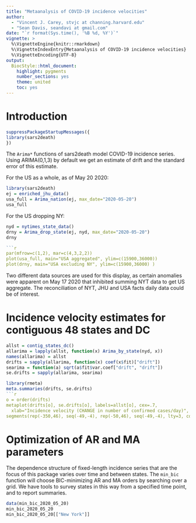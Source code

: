 ```yaml
---
title: "Metaanalysis of COVID-19 incidence velocities"
author: 
  - "Vincent J. Carey, stvjc at channing.harvard.edu"
  - "Sean Davis, seandavi at gmail.com"
date: "`r format(Sys.time(), '%B %d, %Y')`"
vignette: >
  %\VignetteEngine{knitr::rmarkdown}
  %\VignetteIndexEntry{Metaanalysis of COVID-19 incidence velocities}
  %\VignetteEncoding{UTF-8}
output:
  BiocStyle::html_document:
    highlight: pygments
    number_sections: yes
    theme: united
    toc: yes
---
```


# Introduction
```r
suppressPackageStartupMessages({
library(sars2death)
})
```

The `Arima*` functions of sars2death model COVID-19 incidence series.
Using ARIMA(0,1,3) by default we get an estimate of drift and the
standard error of this estimate.

For the US as a whole, as of May 20 2020:
```r
library(sars2death)
ej = enriched_jhu_data()
usa_full = Arima_nation(ej, max_date="2020-05-20")
usa_full
```

For the US dropping NY:
```r
nyd = nytimes_state_data()
drny = Arima_drop_state(ej, nyd, max_date="2020-05-20")
drny

```r
par(mfrow=c(1,2), mar=c(4,3,2,2))
plot(usa_full, main="USA aggregated", ylim=c(15900,36000))
plot(drny, main="USA excluding NY", ylim=c(15900,36000) )
```

Two different data sources are used for this display, as
certain anomalies were apparent on May 17 2020 that
inhibited summing NYT data to get US aggregate.  The
reconciliation of NYT, JHU and USA facts daily data could be
of interest.

# Incidence velocity estimates for contiguous 48 states and DC

```r
allst = contig_states_dc()
allarima = lapply(allst, function(x) Arima_by_state(nyd, x))
names(allarima) = allst
drifts = sapply(allarima, function(x) coef(x$fit)["drift"])
searima = function(a) sqrt(a$fit$var.coef["drift", "drift"])
se.drifts = sapply(allarima, searima)
```

```r
library(rmeta)
meta.summaries(drifts, se.drifts)
```r
o = order(drifts)
metaplot(drifts[o], se.drifts[o], labels=allst[o], cex=.7, 
  xlab="Incidence velocity (CHANGE in number of confirmed cases/day)", ylab="State")
segments(rep(-350,46), seq(-49,-4), rep(-50,46), seq(-49,-4), lty=3, col="gray")
```

# Optimization of AR and MA parameters

The dependence structure of fixed-length incidence series
that are the focus of this package varies over time and between states.
The `min_bic` function will choose BIC-minimizing AR and MA orders by searching
over a grid.
We have tools to survey states in this way from a specified time point, and
to report summaries.
```r
data(min_bic_2020_05_20)
min_bic_2020_05_20
min_bic_2020_05_20[["New York"]]
```

